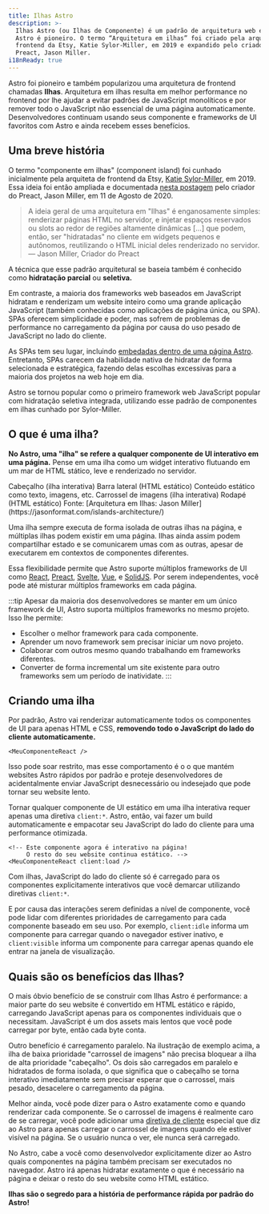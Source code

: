 ```yaml
---
title: Ilhas Astro
description: >-
  Ilhas Astro (ou Ilhas de Componente) é um padrão de arquitetura web em que
  Astro é pioneiro. O termo “Arquitetura em ilhas” foi criado pela arquiteta
  frontend da Etsy, Katie Sylor-Miller, em 2019 e expandido pelo criador do
  Preact, Jason Miller.
i18nReady: true
---
```



Astro foi pioneiro e também popularizou uma arquitetura de frontend chamadas **Ilhas**. Arquitetura em ilhas resulta em melhor performance no frontend por lhe ajudar a evitar padrões de JavaScript monolíticos e por remover todo o JavaScript não essencial de uma página automaticamente. Desenvolvedores continuam usando seus componente e frameworks de UI favoritos com Astro e ainda recebem esses benefícios.

## Uma breve história

O termo "componente em ilhas" (component island) foi cunhado inicialmente pela arquiteta de frontend da Etsy, [Katie Sylor-Miller](https://sylormiller.com/), em 2019. Essa ideia foi então ampliada e documentada [nesta postagem](https://jasonformat.com/islands-architecture/) pelo criador do Preact, Jason Miller, em 11 de Agosto de 2020.

> A ideia geral de uma arquitetura em "Ilhas" é enganosamente simples: renderizar páginas HTML no servidor, e injetar espaços reservados ou slots ao redor de regiões altamente dinâmicas [...] que podem, então, ser "hidratadas" no cliente em widgets pequenos e autônomos, reutilizando o HTML inicial deles renderizado no servidor.  
> — Jason Miller, Criador do Preact

A técnica que esse padrão arquitetural se baseia também é conhecido como **hidratação parcial** ou **seletiva.**

Em contraste, a maioria dos frameworks web baseados em JavaScript hidratam e renderizam um website inteiro como uma grande aplicação JavaScript (também conhecidas como aplicações de página única, ou SPA). SPAs oferecem simplicidade e poder, mas sofrem de problemas de performance no carregamento da página por causa do uso pesado de JavaScript no lado do cliente.

As SPAs tem seu lugar, incluindo [embedadas dentro de uma página Astro](/pt-br/guides/migrate-to-astro/from-create-react-app/). Entretanto, SPAs carecem da habilidade nativa de hidratar de forma selecionada e estratégica, fazendo delas escolhas excessivas para a maioria dos projetos na web hoje em dia.

Astro se tornou popular como o primeiro framework web JavaScript popular com hidratação seletiva integrada, utilizando esse padrão de componentes em ilhas cunhado por Sylor-Miller.

## O que é uma ilha?

**No Astro, uma "ilha" se refere a qualquer componente de UI interativo em uma página.** Pense em uma ilha como um widget interativo flutuando em um mar de HTML stático, leve e renderizado no servidor.

<IslandsDiagram>
    <Fragment slot="headerApp">Cabeçalho (ilha interativa)</Fragment>
    <Fragment slot="sidebarApp">Barra lateral (HTML estático)</Fragment>
    <Fragment slot="main">
        Conteúdo estático como texto, imagens, etc.
    </Fragment>
    <Fragment slot="carouselApp">Carrossel de imagens (ilha interativa)</Fragment>
    <Fragment slot="footer">Rodapé (HTML estático)</Fragment>
    <Fragment slot="source">Fonte: [Arquitetura em Ilhas: Jason Miller](https://jasonformat.com/islands-architecture/)</Fragment>
</IslandsDiagram>

Uma ilha sempre executa de forma isolada de outras ilhas na página, e múltiplas ilhas podem existir em uma página. Ilhas ainda assim podem compartilhar estado e se comunicarem umas com as outras, apesar de executarem em contextos de componentes diferentes.

Essa flexibilidade permite que Astro suporte múltiplos frameworks de UI como [React](https://react.dev/), [Preact](https://preactjs.com/?lang=pt-br), [Svelte](https://svelte.dev/), [Vue](https://pt.vuejs.org/), e [SolidJS](https://www.solidjs.com/). Por serem independentes, você pode até misturar múltiplos frameworks em cada página.

:::tip
Apesar da maioria dos desenvolvedores se manter em um único framework de UI, Astro suporta múltiplos frameworks no mesmo projeto. Isso lhe permite:

- Escolher o melhor framework para cada componente.
- Aprender um novo framework sem precisar iniciar um novo projeto.
- Colaborar com outros mesmo quando trabalhando em frameworks diferentes.
- Converter de forma incremental um site existente para outro frameworks sem um período de inatividate.
:::

## Criando uma ilha

Por padrão, Astro vai renderizar automaticamente todos os componentes de UI para apenas HTML e CSS, **removendo todo o JavaScript do lado do cliente automaticamente.**


```astro title="src/pages/index.astro"
<MeuComponenteReact />
```

Isso pode soar restrito, mas esse comportamento é o o que mantém websites Astro rápidos por padrão e proteje desenvolvedores de acidentalmente enviar JavaScript desnecessário ou indesejado que pode tornar seu website lento.

Tornar qualquer componente de UI estático em uma ilha interativa requer apenas uma diretiva `client:*`. Astro, então, vai fazer um build automaticamente e empacotar seu JavaScript do lado do cliente para uma performance otimizada.

```astro title="src/pages/index.astro" ins="client:load"
<!-- Este componente agora é interativo na página! 
     O resto do seu website continua estático. -->
<MeuComponenteReact client:load />
```

Com ilhas, JavaScript do lado do cliente só é carregado para os componentes explicitamente interativos que você demarcar utilizando diretivas `client:*`.

E por causa das interações serem definidas a nível de componente, você pode lidar com diferentes prioridades de carregamento para cada componente baseado em seu uso. Por exemplo, `client:idle` informa um componente para carregar quando o navegador estiver inativo, e `client:visible` informa um componente para carregar apenas quando ele entrar na janela de visualização.

## Quais são os benefícios das Ilhas?

O mais óbvio benefício de se construir com Ilhas Astro é performance: a maior parte do seu website é convertido em HTML estático e rápido, carregando JavaScript apenas para os componentes individuais que o necessitam. JavaScript é um dos assets mais lentos que você pode carregar por byte, então cada byte conta.

Outro benefício é carregamento paralelo. Na ilustração de exemplo acima, a ilha de baixa prioridade "carrossel de imagens" não precisa bloquear a ilha de alta prioridade "cabeçalho". Os dois são carregados em paralelo e hidratados de forma isolada, o que significa que o cabeçalho se torna interativo imediatamente sem precisar esperar que o carrossel, mais pesado, desacelere o carregamento da página.

Melhor ainda, você pode dizer para o Astro exatamente como e quando renderizar cada componente. Se o carrossel de imagens é realmente caro de se carregar, você pode adicionar uma [diretiva de cliente](/pt-br/reference/directives-reference/#client-directives) especial que diz ao Astro para apenas carregar o carrossel de imagens quando ele estiver visível na página. Se o usuário nunca o ver, ele nunca será carregado.

No Astro, cabe a você como desenvolvedor explicitamente dizer ao Astro quais componentes na página também precisam ser executados no navegador. Astro irá apenas hidratar exatamente o que é necessário na página e deixar o resto do seu website como HTML estático.

**Ilhas são o segredo para a história de performance rápida por padrão do Astro!**
